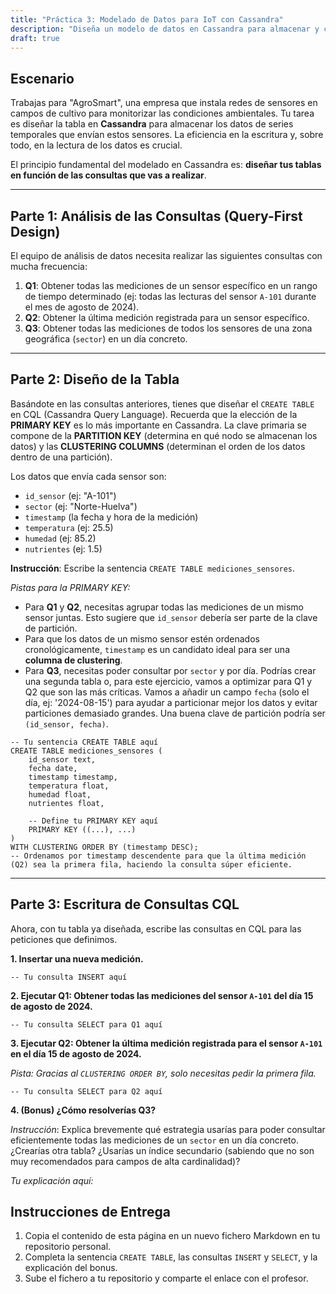 ```yaml
---
title: "Práctica 3: Modelado de Datos para IoT con Cassandra"
description: "Diseña un modelo de datos en Cassandra para almacenar y consultar eficientemente series temporales de datos de sensores."
draft: true
---
```


## Escenario

Trabajas para "AgroSmart", una empresa que instala redes de sensores en campos de cultivo para monitorizar las condiciones ambientales. Tu tarea es diseñar la tabla en **Cassandra** para almacenar los datos de series temporales que envían estos sensores. La eficiencia en la escritura y, sobre todo, en la lectura de los datos es crucial.

El principio fundamental del modelado en Cassandra es: **diseñar tus tablas en función de las consultas que vas a realizar**.

--- 

## Parte 1: Análisis de las Consultas (Query-First Design)

El equipo de análisis de datos necesita realizar las siguientes consultas con mucha frecuencia:

1.  **Q1**: Obtener todas las mediciones de un sensor específico en un rango de tiempo determinado (ej: todas las lecturas del sensor `A-101` durante el mes de agosto de 2024).
2.  **Q2**: Obtener la última medición registrada para un sensor específico.
3.  **Q3**: Obtener todas las mediciones de todos los sensores de una zona geográfica (`sector`) en un día concreto.

--- 

## Parte 2: Diseño de la Tabla

Basándote en las consultas anteriores, tienes que diseñar el `CREATE TABLE` en CQL (Cassandra Query Language). Recuerda que la elección de la **PRIMARY KEY** es lo más importante en Cassandra. La clave primaria se compone de la **PARTITION KEY** (determina en qué nodo se almacenan los datos) y las **CLUSTERING COLUMNS** (determinan el orden de los datos dentro de una partición).

Los datos que envía cada sensor son:
-   `id_sensor` (ej: "A-101")
-   `sector` (ej: "Norte-Huelva")
-   `timestamp` (la fecha y hora de la medición)
-   `temperatura` (ej: 25.5)
-   `humedad` (ej: 85.2)
-   `nutrientes` (ej: 1.5)

**Instrucción**: Escribe la sentencia `CREATE TABLE mediciones_sensores`.

*Pistas para la PRIMARY KEY:*
-   Para **Q1** y **Q2**, necesitas agrupar todas las mediciones de un mismo sensor juntas. Esto sugiere que `id_sensor` debería ser parte de la clave de partición.
-   Para que los datos de un mismo sensor estén ordenados cronológicamente, `timestamp` es un candidato ideal para ser una **columna de clustering**.
-   Para **Q3**, necesitas poder consultar por `sector` y por día. Podrías crear una segunda tabla o, para este ejercicio, vamos a optimizar para Q1 y Q2 que son las más críticas. Vamos a añadir un campo `fecha` (solo el día, ej: '2024-08-15') para ayudar a particionar mejor los datos y evitar particiones demasiado grandes. Una buena clave de partición podría ser `(id_sensor, fecha)`.

```cql
-- Tu sentencia CREATE TABLE aquí
CREATE TABLE mediciones_sensores (
    id_sensor text,
    fecha date,
    timestamp timestamp,
    temperatura float,
    humedad float,
    nutrientes float,
    
    -- Define tu PRIMARY KEY aquí
    PRIMARY KEY ((...), ...)
)
WITH CLUSTERING ORDER BY (timestamp DESC);
-- Ordenamos por timestamp descendente para que la última medición (Q2) sea la primera fila, haciendo la consulta súper eficiente.
```

--- 

## Parte 3: Escritura de Consultas CQL

Ahora, con tu tabla ya diseñada, escribe las consultas en CQL para las peticiones que definimos.

**1. Insertar una nueva medición.**

```cql
-- Tu consulta INSERT aquí

```

**2. Ejecutar Q1: Obtener todas las mediciones del sensor `A-101` del día 15 de agosto de 2024.**

```cql
-- Tu consulta SELECT para Q1 aquí

```

**3. Ejecutar Q2: Obtener la última medición registrada para el sensor `A-101` en el día 15 de agosto de 2024.**

*Pista: Gracias al `CLUSTERING ORDER BY`, solo necesitas pedir la primera fila.*

```cql
-- Tu consulta SELECT para Q2 aquí

```

**4. (Bonus) ¿Cómo resolverías Q3?**

*Instrucción*: Explica brevemente qué estrategia usarías para poder consultar eficientemente todas las mediciones de un `sector` en un día concreto. ¿Crearías otra tabla? ¿Usarías un índice secundario (sabiendo que no son muy recomendados para campos de alta cardinalidad)?

*Tu explicación aquí:*


## Instrucciones de Entrega

1.  Copia el contenido de esta página en un nuevo fichero Markdown en tu repositorio personal.
2.  Completa la sentencia `CREATE TABLE`, las consultas `INSERT` y `SELECT`, y la explicación del bonus.
3.  Sube el fichero a tu repositorio y comparte el enlace con el profesor.